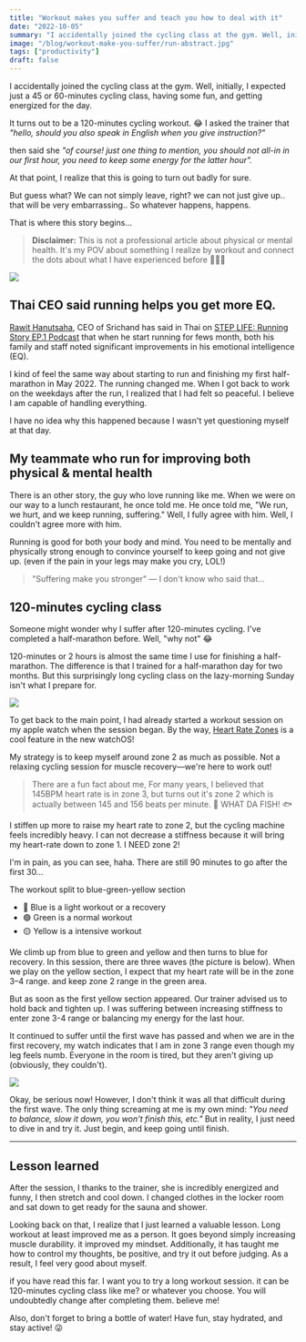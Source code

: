 ```yaml
---
title: "Workout makes you suffer and teach you how to deal with it"
date: "2022-10-05"
summary: "I accidentally joined the cycling class at the gym. Well, initially, I expected just a 45 or 60-minutes cycling class, having some fun, and getting energized for the day."
image: "/blog/workout-make-you-suffer/run-abstract.jpg"
tags: ["productivity"]
draft: false
---
```


I accidentally joined the cycling class at the gym. Well, initially, I expected just a 45 or 60-minutes cycling class, having some fun, and getting energized for the day.

It turns out to be a 120-minutes cycling workout. 😂 I asked the trainer that _"hello, should you also speak in English when you give instruction?"_

then said she _"of course! just one thing to mention, you should not all-in in our first hour, you need to keep some energy for the latter hour"._

At that point, I realize that this is going to turn out badly for sure.

But guess what? We can not simply leave, right? we can not just give up.. that will be very embarrassing.. So whatever happens, happens.

That is where this story begins...

> **Disclaimer:** This is not a professional article about physical or mental health. It's my POV about something I realize by workout and connect the dots about what I have experienced before 🙇🏻‍♂️

<Image
  src="/blog/workout-make-you-suffer/run-abstract.jpg"
  height={1275}
  width={1920}
  priority
/>

## Thai CEO said running helps you get more EQ.

[Rawit Hanutsaha](https://twitter.com/rawithanutsaha?lang=en), CEO of Srichand has said in Thai on [STEP LIFE: Running Story EP.1 Podcast](https://www.youtube.com/watch?v=hYG5sK84_O4) that when he start running for fews month, both his family and staff noted significant improvements in his emotional intelligence (EQ).

I kind of feel the same way about starting to run and finishing my first half-marathon in May 2022. The running changed me. When I got back to work on the weekdays after the run, I realized that I had felt so peaceful. I believe I am capable of handling everything.

I have no idea why this happened because I wasn't yet questioning myself at that day.

## My teammate who run for improving both physical & mental health

There is an other story, the guy who love running like me. When we were on our way to a lunch restaurant, he once told me. He once told me, "We run, we hurt, and we keep running, suffering." Well, I fully agree with him. Well, I couldn't agree more with him.

Running is good for both your body and mind. You need to be mentally and physically strong enough to convince yourself to keep going and not give up. (even if the pain in your legs may make you cry, LOL!)

> "Suffering make you stronger" — I don't know who said that...

## 120-minutes cycling class

Someone might wonder why I suffer after 120-minutes cycling. I've completed a half-marathon before. Well, "why not" 😂

120-minutes or 2 hours is almost the same time I use for finishing a half-marathon. The difference is that I trained for a half-marathon day for two months. But this surprisingly long cycling class on the lazy-morning Sunday isn't what I prepare for.

<Image
  src="/blog/workout-make-you-suffer/cycling-class.jpg"
  height={1275}
  width={1920}
  priority
/>

To get back to the main point, I had already started a workout session on my apple watch when the session began. By the way, [Heart Rate Zones](https://support.apple.com/en-il/guide/watch/apd30fa26bb4/watchos) is a cool feature in the new watchOS!

My strategy is to keep myself around zone 2 as much as possible. Not a relaxing cycling session for muscle recovery—we're here to work out!

> There are a fun fact about me, For many years, I believed that 145BPM heart rate is in zone 3, but turns out it's zone 2 which is actually between 145 and 156 beats per minute. 🤬 WHAT DA FISH! 🐟

I stiffen up more to raise my heart rate to zone 2, but the cycling machine feels incredibly heavy. I can not decrease a stiffness because it will bring my heart-rate down to zone 1. I NEED zone 2!

I'm in pain, as you can see, haha. There are still 90 minutes to go after the first 30...

The workout split to blue-green-yellow section

- 🔵 Blue is a light workout or a recovery
- 🟢 Green is a normal workout
- 🟡 Yellow is a intensive workout

We climb up from blue to green and yellow and then turns to blue for recovery. In this session, there are three waves (the picture is below). When we play on the yellow section, I expect that my heart rate will be in the zone 3–4 range. and keep zone 2 range in the green area.

But as soon as the first yellow section appeared. Our trainer advised us to hold back and tighten up. I was suffering between increasing stiffness to enter zone 3-4 range or balancing my energy for the last hour.

It continued to suffer until the first wave has passed and when we are in the first recovery, my watch indicates that I am in zone 3 range even though my leg feels numb. Everyone in the room is tired, but they aren't giving up (obviously, they couldn't).

<Image
  src="/blog/workout-make-you-suffer/app-tracking.png"
  height={1852}
  width={2566}
  priority
/>

Okay, be serious now! However, I don't think it was all that difficult during the first wave. The only thing screaming at me is my own mind: _"You need to balance, slow it down, you won't finish this, etc."_ But in reality, I just need to dive in and try it. Just begin, and keep going until finish.

---

## Lesson learned

After the session, I thanks to the trainer, she is incredibly energized and funny, I then stretch and cool down. I changed clothes in the locker room and sat down to get ready for the sauna and shower.

Looking back on that, I realize that I just learned a valuable lesson. Long workout at least improved me as a person. It goes beyond simply increasing muscle durability. it improved my mindset. Additionally, it has taught me how to control my thoughts, be positive, and try it out before judging. As a result, I feel very good about myself.

if you have read this far. I want you to try a long workout session. it can be 120-minutes cycling class like me? or whatever you choose. You will undoubtedly change after completing them. believe me!

Also, don't forget to bring a bottle of water! Have fun, stay hydrated, and stay active! 😜
